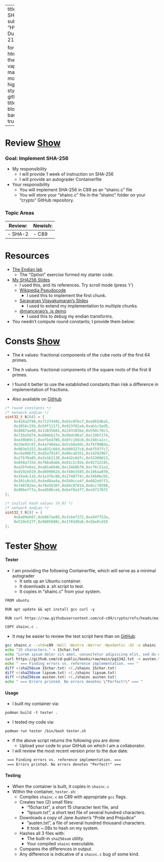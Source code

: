 <style>
  * {
    background-repeat: no-repeat;
    background-attachment: fixed;
  }
</style>

<script>
  [].forEach.call(document.querySelectorAll(".btn[data-bs-toggle='collapse']"), ($btn) => $btn.onmouseup = () => setTimeout(() => $btn.innerText = $btn.attributes["aria-expanded"].value === "true" ? "Hide" : "Show", 0))
</script>

---
title: SHAinC
subtitle: "HW 0x1: Due Mon, 21 Jul"

format: 
  html:
    theme: vapor
    mainfont: monospace
    highlight-style: github
    title-block-banner: true
---

# Review&nbsp;<a class="btn btn-primary" data-bs-toggle="collapse" href="#review" role="button" aria-expanded="false" aria-controls="review">Show</a>

::: {#review .collapse .multi-collapse}

### Goal: Implement SHA-256
- My responsibility
  - I will provide 1 week of instruction on SHA-256
  - I will provide an autograder Containerfile
- Your responsibility
  - You will implement SHA-256 in C89 as an "shainc.c" file
  - You will store your "shainc.c" file in the "shainc" folder on your "crypto" GitHub repository.
  
### Topic Areas

|Review:    | Newish:    |
| --------- | ---------- |
|- SHA-2    | - C89      |

# Resources

- [The Endian lab](endian.html)
    - The "Option" exercise formed my starter code.
- [My SHA256 Slides](sha256.html)
  - I used this, and its references. Try scroll mode (press 'r')
  - [Wikipedia Pseudocode](https://en.wikipedia.org/wiki/SHA-2#Pseudocode)
      - I used this to implement the first chunk.
  - [Saravanan Vijayakumaran's Slides](https://www.ee.iitb.ac.in/~sarva/courses/EE720/2023/slides/hash-functions.html#/sha-256)
      - I used to extend my implementation to multiple chunks.
  - [@manceraio's .js demo](https://sha256algorithm.com/)
      - I used this to debug my endian transforms.
- You needn't compute round constants; I provide them below:

:::

# Consts&nbsp;<a class="btn btn-primary" data-bs-toggle="collapse" href="#primes" role="button" aria-expanded="false" aria-controls="primes">Show</a>

::: {#primes .collapse .multi-collapse}

- The $k$ values: fractional components of the cube roots of the first 64 primes.
- The $h$ values: fractional components of the square roots of the first 8 primes.
- I found it better to use the established constants than risk a difference in implementation of fractions.

- Also available on [GitHub](https://github.com/cd-c89/crypto/blob/main/shainc/shainc.c)

```.C
/* round constants */
/* network endian */
uint32_t k[64] = {
    0x428a2f98,0x71374491,0xb5c0fbcf,0xe9b5dba5,
    0x3956c25b,0x59f111f1,0x923f82a4,0xab1c5ed5,
    0xd807aa98,0x12835b01,0x243185be,0x550c7dc3,
    0x72be5d74,0x80deb1fe,0x9bdc06a7,0xc19bf174,
    0xe49b69c1,0xefbe4786,0x0fc19dc6,0x240ca1cc,
    0x2de92c6f,0x4a7484aa,0x5cb0a9dc,0x76f988da,
    0x983e5152,0xa831c66d,0xb00327c8,0xbf597fc7,
    0xc6e00bf3,0xd5a79147,0x06ca6351,0x14292967,
    0x27b70a85,0x2e1b2138,0x4d2c6dfc,0x53380d13,
    0x650a7354,0x766a0abb,0x81c2c92e,0x92722c85,
    0xa2bfe8a1,0xa81a664b,0xc24b8b70,0xc76c51a3,
    0xd192e819,0xd6990624,0xf40e3585,0x106aa070,
    0x19a4c116,0x1e376c08,0x2748774c,0x34b0bcb5,
    0x391c0cb3,0x4ed8aa4a,0x5b9cca4f,0x682e6ff3,
    0x748f82ee,0x78a5636f,0x84c87814,0x8cc70208,
    0x90befffa,0xa4506ceb,0xbef9a3f7,0xc67178f2
};
```

```.C
/* initial hash values (h_0) */
/* network endian */
uint32_t h[8] = {
    0x6a09e667,0xbb67ae85,0x3c6ef372,0xa54ff53a,
    0x510e527f,0x9b05688c,0x1f83d9ab,0x5be0cd19
};
```

:::

# Tester&nbsp;<a class="btn btn-primary" data-bs-toggle="collapse" href="#tester" role="button" aria-expanded="false" aria-controls="tester">Show</a>

::: {#tester .collapse .multi-collapse}

#### Tester

- I am providing the following Containerfile, which will serve as a minimal autograder
    - It sets up an Ubuntu container.
    - It downloads a .sh script to test.
    - It copies in "shainc.c" from your system.

```.email
FROM ubuntu 

RUN apt update && apt install gcc curl -y

RUN curl https://raw.githubusercontent.com/cd-c89/crypto/refs/heads/main/shainc/tester.sh -o tester.sh

COPY shainc.c .
```

- It may be easier to review the test script here than on [GitHub](https://github.com/cd-c89/crypto/blob/main/shainc/tester.sh):

```.sh
gcc shainc.c --std=c89 -Wall -Wextra -Werror -Wpedantic -O2 -o shainc
echo "15 characters." > 15char.txt
echo "Lorem ipsum dolor sit amet, consectetur adipiscing elit, sed do eiusmod tempor incididunt ut labore et dolore magna aliqua. Ut enim ad minim veniam, quis nostrud exercitation ullamco laboris nisi ut aliquip ex ea commodo consequat. Duis aute irure dolor in reprehenderit in voluptate velit esse cillum dolore eu fugiat nulla pariatur. Excepteur sint occaecat cupidatat non proident, sunt in culpa qui officia deserunt mollit anim id est laborum." > lipsum.txt
curl https://github.com/cd-public/books/raw/main/pg1342.txt -o austen.txt 2>/dev/null
echo " === Finding errors vs. reference implementation. === "
diff <(sha256sum 15char.txt) <(./shainc 15char.txt)
diff <(sha256sum lipsum.txt) <(./shainc lipsum.txt)
diff <(sha256sum austen.txt) <(./shainc austen.txt)
echo " === Errors printed. No errors denotes \"Perfect!\" === "
```

#### Usage

- I built my container via:

```email
podman build -t tester .
```

- I tested my code via:

```email
podman run tester /bin/bash tester.sh
```

- If the above script returns the following you are done:
    - Upload your code to your GitHub on which I am a collaborator.
- I will review the most recent version prior to the due date.
```email
 === Finding errors vs. reference implementation. === 
 === Errors printed. No errors denotes "Perfect!" === 
 ```

#### Testing

-   When the container is built, it copies in `shainc.c`
-   Within the container, `tester.sh`:
    -   Compiles `shainc.c` as C89 with appropriate `gcc` flags.
    -   Creates two (2) small files:
        -   "15char.txt", a short 15 character text file, and
        -   "lipsum.txt", a short text file of several hundred characters.
    -   Downloads a copy of Jane Austen's "Pride and Prejudice"
        -   "austen.txt", a file of several hundred thousand characters.
        -   It took ~.08s to hash on my system.
    -   Hashes all 3 files with:
        -   The built-in `sha256sum` utility.
        -   Your compiled `shainc` executable.
    -   Compares the differences in output.
    -   Any difference is indicative of a `shainc.c` bug of some kind.
:::